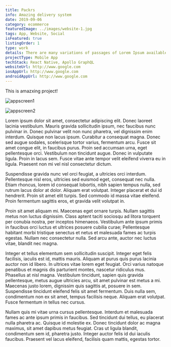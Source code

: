 ```yaml
---
title: Packrs
info: Amazing delivery system
date: 2019-09-06
category: ecommerce
featuredImage: ../images/website-1.jpg
tags: App, Website, Social
isFeatured: true
listingOrder: 1
type: work
details: There are many variations of passages of Lorem Ipsum available, but the majority have suffered alteration.
projectType: Mobile App
techStack: React Native, Apollo GraphQL
websiteUrl: http://www.google.com
iosAppUrl: http://www.google.com
androidAppUrl: http://www.google.com
---
```


This is amazxing project!

![appscreen1](../images/website-1.jpg)

![appscreen2](../images/website-1.jpg)

Lorem ipsum dolor sit amet, consectetur adipiscing elit. Donec laoreet lacinia vestibulum. Mauris gravida sollicitudin ipsum, nec faucibus nunc pulvinar in. Donec pulvinar velit non nunc pharetra, vel dignissim enim interdum. Quisque non lacus ipsum. Curabitur a consequat magna. Donec sed augue sodales, scelerisque tortor varius, fermentum arcu. Fusce sit amet congue elit, in faucibus purus. Proin sed accumsan urna, eget pellentesque orci. Vestibulum non tincidunt augue. Donec in vulputate ligula. Proin in lacus sem. Fusce vitae ante tempor velit eleifend viverra eu in ligula. Praesent non mi vel nisl consectetur dictum.

Suspendisse gravida nunc vel orci feugiat, a ultricies orci interdum. Pellentesque nisl eros, ultricies sed euismod eget, consequat nec nulla. Etiam rhoncus, lorem id consequat lobortis, nibh sapien tempus nulla, sed rutrum lacus dolor at dolor. Aliquam erat volutpat. Integer placerat et dui id hendrerit. Proin sit amet elit turpis. Sed commodo id massa vitae eleifend. Proin fermentum sagittis eros, et gravida velit volutpat in.

Proin sit amet aliquam mi. Maecenas eget ornare turpis. Nullam sagittis metus non luctus dignissim. Class aptent taciti sociosqu ad litora torquent per conubia nostra, per inceptos himenaeos. Vestibulum ante ipsum primis in faucibus orci luctus et ultrices posuere cubilia curae; Pellentesque habitant morbi tristique senectus et netus et malesuada fames ac turpis egestas. Nullam nec consectetur nulla. Sed arcu ante, auctor nec luctus vitae, blandit nec magna.

Integer et tellus elementum sem sollicitudin suscipit. Integer eget felis facilisis, iaculis est id, mattis mauris. Aliquam at purus quis purus lacinia auctor non id libero. In ultrices vitae lorem eget feugiat. Orci varius natoque penatibus et magnis dis parturient montes, nascetur ridiculus mus. Phasellus at nisl magna. Vestibulum tincidunt, sapien quis gravida pellentesque, metus augue ultricies arcu, sit amet pulvinar est metus a mi. Maecenas justo lorem, dignissim quis sagittis at, posuere in sem. Suspendisse tincidunt eleifend felis sit amet fermentum. Duis nulla sem, condimentum non ex sit amet, tempus facilisis neque. Aliquam erat volutpat. Fusce fermentum in tellus nec cursus.

Nullam quis mi vitae urna cursus pellentesque. Interdum et malesuada fames ac ante ipsum primis in faucibus. Sed tincidunt dui tellus, eu placerat nulla pharetra ac. Quisque id molestie ex. Donec tincidunt dolor ac magna maximus, sit amet dapibus metus feugiat. Cras ut ligula blandit, condimentum sem id, pharetra justo. Integer auctor felis id dui iaculis faucibus. Praesent vel lacus eleifend, facilisis quam mattis, egestas tortor.
